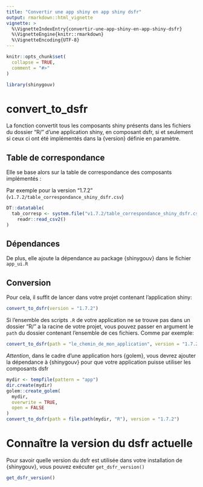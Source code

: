 ```yaml
---
title: "Convertir une app shiny en app shiny dsfr"
output: rmarkdown::html_vignette
vignette: >
  %\VignetteIndexEntry{convertir-une-app-shiny-en-app-shiny-dsfr}
  %\VignetteEngine{knitr::rmarkdown}
  %\VignetteEncoding{UTF-8}
---
```


```r
knitr::opts_chunk$set(
  collapse = TRUE,
  comment = "#>"
)
```

```r
library(shinygouv)
```

<!-- WARNING - This vignette is generated by {fusen} from /dev/flat_convert_to_dsfr.Rmd: do not edit by hand -->

# convert_to_dsfr

La fonction convertit tous les composants shiny présents dans les fichiers du dossier "R/" d'une application shiny, en composant dsfr, si et seulement si ceux ci ont été implémentés dans la {version} définie en paramètre.


## Table de correspondance

Elle se base alors sur la table de correspondance des composants implémentés :

Par exemple pour la version "1.7.2" (`v1.7.2/table_correspondance_shiny_dsfr.csv`)


```r
DT::datatable(
  tab_corresp <- system.file("v1.7.2/table_correspondance_shiny_dsfr.csv", package = "shinygouv") %>%
    readr::read_csv2()
)
```

## Dépendances

De plus, elle ajoute la dépendance au package {shinygouv} dans le fichier `app_ui.R`


## Conversion

Pour cela, il suffit de lancer dans votre projet contenant l'application shiny: 


```r
convert_to_dsfr(version = "1.7.2")
```

Si l'ensemble des scripts `.R` de votre application ne se trouve pas dans un dossier "R/" a la racine de votre projet, vous pouvez passer en argument le `path` du dossier contenant l'ensemble de ces fichiers. 
Comme par exemple: 


```r
convert_to_dsfr(path = "le_chemin_de_mon_application", version = "1.7.2")
```

*Attention*, dans le cadre d'une application hors {golem}, vous devrez ajouter la dépendance à {shinygouv} pour que votre application puisse utiliser les composants dsfr


```r
mydir <- tempfile(pattern = "app")
dir.create(mydir)
golem::create_golem(
  mydir,
  overwrite = TRUE,
  open = FALSE
)
convert_to_dsfr(path = file.path(mydir, "R"), version = "1.7.2")
```

# Connaître la version du dsfr actuelle

    
Pour savoir quelle version du dsfr est utilisée dans votre installation de {shinygouv}, vous pouvez exécuter `get_dsfr_version()`
    

  

```r
get_dsfr_version()
```

  

  

